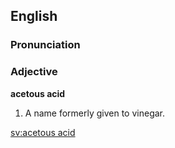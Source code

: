 ==English==

===Pronunciation===
{{rfp}}
{{rfap}}

===Adjective===
'''acetous acid'''

# A name formerly given to vinegar.

[[sv:acetous acid]]